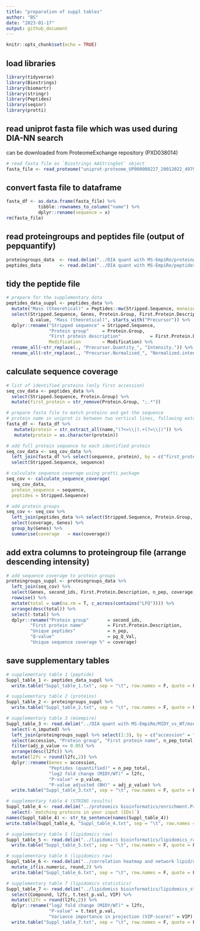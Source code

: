 ```yaml
---
title: "preparation of suppl tables"
author: "BS"
date: "2023-01-17"
output: github_document
---
```


```r
knitr::opts_chunk$set(echo = TRUE)
```


## load libraries
```r
library(tidyverse)
library(Biostrings)
library(biomartr)
library(stringr)
library(Peptides)
library(seqinr)
library(protti)
```


## read uniprot fasta file which was used during DIA-NN search
can be downloaded from ProteomeExchange repository (PXD038014)
```r
# read fasta file as `Biostrings AAStringSet` object
fasta_file <- read_proteome("uniprot-proteome_UP000008227_20012022_49792_1438.fasta", obj.type = "Biostrings")
```



## convert fasta file to dataframe
```r
fasta_df <- as.data.frame(fasta_file) %>% 
            tibble::rownames_to_column("name") %>% 
            dplyr::rename(sequence = x)
rm(fasta_file)
```


## read proteingroups and peptides file (output of pepquantify)
```r
proteingroups_data  <- read.delim("../DIA quant with MS-EmpiRe/proteingroups.txt")
peptides_data       <- read.delim("../DIA quant with MS-EmpiRe/peptides.txt")
```


## tidy the peptide file
```r
# prepare for the supplementary data
peptides_data_suppl <- peptides_data %>% 
  mutate("Mass (theoretical)" = Peptides::mw(Stripped.Sequence, monoisotopic = T)) %>% 
  select(Stripped.Sequence, Genes, Protein.Group, First.Protein.Description, Modification, Charge, 
         Q.value, "Mass (theoretical)", starts_with("Precursor")) %>% 
  dplyr::rename("Stripped sequence" = Stripped.Sequence,
                "Protein group"     = Protein.Group,
                "First protein description"           = First.Protein.Description,
                Modification        = Modification) %>% 
  rename_all(~str_replace(., "Precursor.Quantity_", "Intensity.")) %>% 
  rename_all(~str_replace(., "Precursor.Normalised_", "Normalized.intensity."))
```


## calculate sequence coverage
```r
# list of identified proteins (only first accession)
seq_cov_data <- peptides_data %>%
  select(Stripped.Sequence, Protein.Group) %>% 
  mutate(first_protein = str_remove(Protein.Group, ";.*")) 

# prepare fasta file to match proteins and get the sequence 
# protein name in uniprot is between two vertical lines, following extracts proteins in a new column from each entry
fasta_df <- fasta_df %>%
   mutate(protein = str_extract_all(name,"(?<=\\|).+(?=\\|)")) %>% 
   mutate(protein = as.character(protein))

# add full protein sequence to each identified protein 
seq_cov_data <- seq_cov_data %>% 
  left_join(fasta_df %>% select(sequence, protein), by = c("first_protein" = "protein")) %>% 
  select(Stripped.Sequence, sequence)

# calculate sequence coverage using protti package
seq_cov <- calculate_sequence_coverage(
  seq_cov_data,
  protein_sequence = sequence,
  peptides = Stripped.Sequence)

# add protein groups
seq_cov <- seq_cov %>% 
  left_join(peptides_data %>% select(Stripped.Sequence, Protein.Group, Genes)) %>% 
  select(coverage, Genes) %>% 
  group_by(Genes) %>%
  summarise(coverage   = max(coverage))
```


## add extra columns to proteingroup file (arrange descending intensity)
```r
# add sequence coverage to protein groups
proteingroups_suppl <- proteingroups_data %>% 
  left_join(seq_cov) %>% 
  select(Genes, second_ids, First.Protein.Description, n_pep, coverage, pg_Q_Val, contains("MIDY"), contains("WT")) %>% 
  rowwise() %>% 
  mutate(total = sum(na.rm = T, c_across(contains("LFQ")))) %>% 
  arrange(desc(total)) %>% 
  select(-total) %>% 
  dplyr::rename("Protein group"       = second_ids,
         "First protein name"         = First.Protein.Description,
         "Unique peptides"            = n_pep,
         "Q-value"                    = pg_Q_Val,
         "Unique sequence coverage %" = coverage)
```



## save supplementary tables
```r
# supplementary table 1 (peptide)
Suppl_table_1 <- peptides_data_suppl %>% 
  write.table("Suppl_table_1.txt", sep = "\t", row.names = F, quote = F)

# supplementary table 2 (proteins)
Suppl_table_2 <- proteingroups_suppl %>% 
  write.table("Suppl_table_2.txt", sep = "\t", row.names = F, quote = F)

# supplementary table 3 (msempire)
Suppl_table_3 <- read.delim("../DIA quant with MS-EmpiRe/MIDY_vs_WT/msempire_results_tidy.txt") %>% 
  select(-n_imputed) %>% 
  left_join(proteingroups_suppl %>% select(1:3), by = c("accession" = "Genes")) %>%
  select(accession, "Protein group", "First protein name", n_pep_total, l2fc, p_value, adj_p_value) %>% 
  filter(adj_p_value <= 0.05) %>% 
  arrange(desc(l2fc)) %>% 
  mutate(l2fc = round(l2fc,2)) %>% 
  dplyr::rename(Genes = accession,
                "Peptides (quantified)" = n_pep_total,
                "log2 fold change (MIDY/WT)" = l2fc,
                "P-value" = p_value,
                "P-value adjusted (BH)" = adj_p_value) %>% 
  write.table("Suppl_table_3.txt", sep = "\t", row.names = F, quote = F)

# supplementary table 4 (STRING results)
Suppl_table_4 <- read.delim("../proteomics bioinformatics/enrichment.Process_raw.tsv", check.names = F) %>% 
  select(-`matching proteins in your input (IDs)`) 
names(Suppl_table_4) <- str_to_sentence(names(Suppl_table_4))  
write.table(Suppl_table_4, "Suppl_table_4.txt", sep = "\t", row.names = F, quote = F)

# supplementary table 5 (lipidomics raw)
Suppl_table_5 <- read.delim("../lipidomics bioinformatics/lipidomics_raw.txt") %>% 
  write.table("Suppl_table_5.txt", sep = "\t", row.names = F, quote = F)

# supplementary table 6 (lipidomics raw)
Suppl_table_6 <- read.delim("../correlation heatmap and network lipid/correlations.txt", check.names = F) %>% 
  mutate_if(is.numeric, round,2) %>% 
  write.table("Suppl_table_6.txt", sep = "\t", row.names = F, quote = F)

# supplementary table 7 (lipidomics statistics)
Suppl_table_7 <- read.delim("../lipidomics bioinformatics/lipidomics_stat.txt") %>% 
  select(Compound, l2fc, t.test_p.val, VIP) %>% 
  mutate(l2fc = round(l2fc,2)) %>% 
  dplyr::rename("log2 fold change (MIDY/WT)" = l2fc,
                "P-value" = t.test_p.val,
                "Variance importance in projection (VIP-score)" = VIP) %>% 
  write.table("Suppl_table_7.txt", sep = "\t", row.names = F, quote = F)
```
